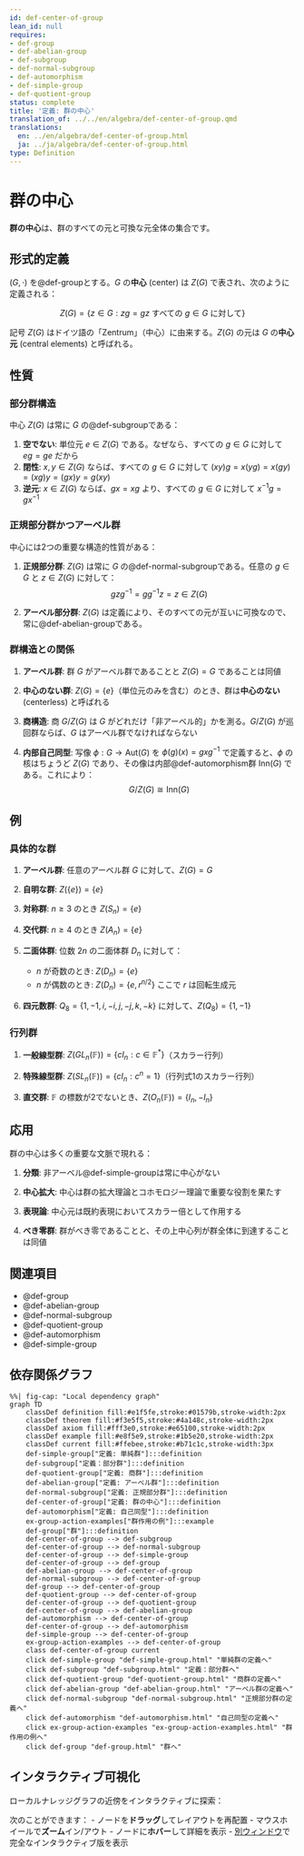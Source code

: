 ```yaml
---
id: def-center-of-group
lean_id: null
requires:
- def-group
- def-abelian-group
- def-subgroup
- def-normal-subgroup
- def-automorphism
- def-simple-group
- def-quotient-group
status: complete
title: '定義: 群の中心'
translation_of: ../../en/algebra/def-center-of-group.qmd
translations:
  en: ../en/algebra/def-center-of-group.html
  ja: ../ja/algebra/def-center-of-group.html
type: Definition
---
```


# 群の中心 {#def-center-of-group}

**群の中心**は、群のすべての元と可換な元全体の集合です。

## 形式的定義

$(G, \cdot)$ を@def-groupとする。$G$ の**中心** (center) は $Z(G)$ で表され、次のように定義される：

$$Z(G) = \{z \in G : zg = gz \text{ すべての } g \in G \text{ に対して}\}$$

記号 $Z(G)$ はドイツ語の「Zentrum」（中心）に由来する。$Z(G)$ の元は $G$ の**中心元** (central elements) と呼ばれる。

## 性質

### 部分群構造

中心 $Z(G)$ は常に $G$ の@def-subgroupである：

1. **空でない**: 単位元 $e \in Z(G)$ である。なぜなら、すべての $g \in G$ に対して $eg = ge$ だから
2. **閉性**: $x, y \in Z(G)$ ならば、すべての $g \in G$ に対して $(xy)g = x(yg) = x(gy) = (xg)y = (gx)y = g(xy)$
3. **逆元**: $x \in Z(G)$ ならば、$gx = xg$ より、すべての $g \in G$ に対して $x^{-1}g = gx^{-1}$

### 正規部分群かつアーベル群

中心には2つの重要な構造的性質がある：

1. **正規部分群**: $Z(G)$ は常に $G$ の@def-normal-subgroupである。任意の $g \in G$ と $z \in Z(G)$ に対して：
   $$gzg^{-1} = gg^{-1}z = z \in Z(G)$$

2. **アーベル部分群**: $Z(G)$ は定義により、そのすべての元が互いに可換なので、常に@def-abelian-groupである。

### 群構造との関係

1. **アーベル群**: 群 $G$ がアーベル群であることと $Z(G) = G$ であることは同値

2. **中心のない群**: $Z(G) = \{e\}$（単位元のみを含む）のとき、群は**中心のない** (centerless) と呼ばれる

3. **商構造**: 商 $G/Z(G)$ は $G$ がどれだけ「非アーベル的」かを測る。$G/Z(G)$ が巡回群ならば、$G$ はアーベル群でなければならない

4. **内部自己同型**: 写像 $\phi: G \to \text{Aut}(G)$ を $\phi(g)(x) = gxg^{-1}$ で定義すると、$\phi$ の核はちょうど $Z(G)$ であり、その像は内部@def-automorphism群 $\text{Inn}(G)$ である。これにより：
   $$G/Z(G) \cong \text{Inn}(G)$$

## 例

### 具体的な群

1. **アーベル群**: 任意のアーベル群 $G$ に対して、$Z(G) = G$

2. **自明な群**: $Z(\{e\}) = \{e\}$

3. **対称群**: $n \geq 3$ のとき $Z(S_n) = \{e\}$

4. **交代群**: $n \geq 4$ のとき $Z(A_n) = \{e\}$

5. **二面体群**: 位数 $2n$ の二面体群 $D_n$ に対して：
   - $n$ が奇数のとき: $Z(D_n) = \{e\}$
   - $n$ が偶数のとき: $Z(D_n) = \{e, r^{n/2}\}$ ここで $r$ は回転生成元

6. **四元数群**: $Q_8 = \{1, -1, i, -i, j, -j, k, -k\}$ に対して、$Z(Q_8) = \{1, -1\}$

### 行列群

1. **一般線型群**: $Z(GL_n(\mathbb{F})) = \{cI_n : c \in \mathbb{F}^*\}$（スカラー行列）

2. **特殊線型群**: $Z(SL_n(\mathbb{F})) = \{cI_n : c^n = 1\}$（行列式1のスカラー行列）

3. **直交群**: $\mathbb{F}$ の標数が2でないとき、$Z(O_n(\mathbb{F})) = \{I_n, -I_n\}$

## 応用

群の中心は多くの重要な文脈で現れる：

1. **分類**: 非アーベル@def-simple-groupは常に中心がない

2. **中心拡大**: 中心は群の拡大理論とコホモロジー理論で重要な役割を果たす

3. **表現論**: 中心元は既約表現においてスカラー倍として作用する

4. **べき零群**: 群がべき零であることと、その上中心列が群全体に到達することは同値

## 関連項目

- @def-group
- @def-abelian-group
- @def-normal-subgroup
- @def-quotient-group
- @def-automorphism
- @def-simple-group

## 依存関係グラフ

```mermaid
%%| fig-cap: "Local dependency graph"
graph TD
    classDef definition fill:#e1f5fe,stroke:#01579b,stroke-width:2px
    classDef theorem fill:#f3e5f5,stroke:#4a148c,stroke-width:2px
    classDef axiom fill:#fff3e0,stroke:#e65100,stroke-width:2px
    classDef example fill:#e8f5e9,stroke:#1b5e20,stroke-width:2px
    classDef current fill:#ffebee,stroke:#b71c1c,stroke-width:3px
    def-simple-group["定義: 単純群"]:::definition
    def-subgroup["定義：部分群"]:::definition
    def-quotient-group["定義: 商群"]:::definition
    def-abelian-group["定義: アーベル群"]:::definition
    def-normal-subgroup["定義: 正規部分群"]:::definition
    def-center-of-group["定義: 群の中心"]:::definition
    def-automorphism["定義: 自己同型"]:::definition
    ex-group-action-examples["群作用の例"]:::example
    def-group["群"]:::definition
    def-center-of-group --> def-subgroup
    def-center-of-group --> def-normal-subgroup
    def-center-of-group --> def-simple-group
    def-center-of-group --> def-group
    def-abelian-group --> def-center-of-group
    def-normal-subgroup --> def-center-of-group
    def-group --> def-center-of-group
    def-quotient-group --> def-center-of-group
    def-center-of-group --> def-quotient-group
    def-center-of-group --> def-abelian-group
    def-automorphism --> def-center-of-group
    def-center-of-group --> def-automorphism
    def-simple-group --> def-center-of-group
    ex-group-action-examples --> def-center-of-group
    class def-center-of-group current
    click def-simple-group "def-simple-group.html" "単純群の定義へ"
    click def-subgroup "def-subgroup.html" "定義：部分群へ"
    click def-quotient-group "def-quotient-group.html" "商群の定義へ"
    click def-abelian-group "def-abelian-group.html" "アーベル群の定義へ"
    click def-normal-subgroup "def-normal-subgroup.html" "正規部分群の定義へ"
    click def-automorphism "def-automorphism.html" "自己同型の定義へ"
    click ex-group-action-examples "ex-group-action-examples.html" "群作用の例へ"
    click def-group "def-group.html" "群へ"
```

## インタラクティブ可視化

ローカルナレッジグラフの近傍をインタラクティブに探索：

::: {.graph-viz data-id="def-center-of-group" data-width="700" data-height="500"}
:::

次のことができます：
- ノードを**ドラッグ**してレイアウトを再配置
- マウスホイールで**ズーム**イン/アウト
- ノードに**ホバー**して詳細を表示
- [別ウィンドウ](../../output/interactive/ja/def-center-of-group.html){target="_blank"}で完全なインタラクティブ版を表示
